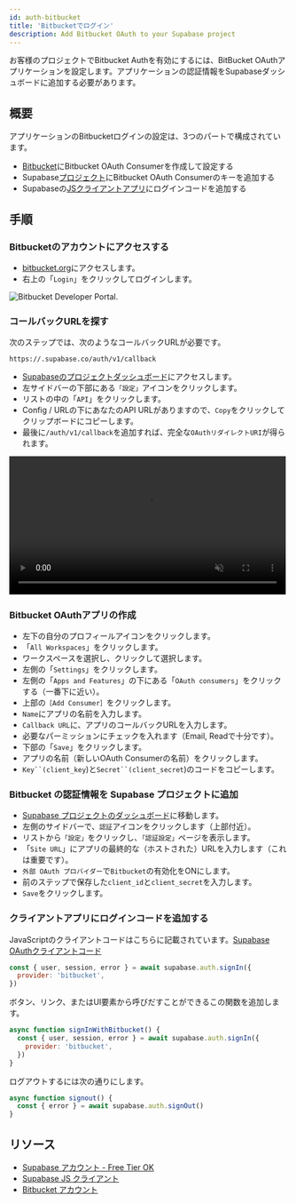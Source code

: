 ```yaml
---
id: auth-bitbucket
title: 'Bitbucketでログイン'
description: Add Bitbucket OAuth to your Supabase project
---
```



お客様のプロジェクトでBitbucket Authを有効にするには、BitBucket OAuthアプリケーションを設定します。アプリケーションの認証情報をSupabaseダッシュボードに追加する必要があります。

## 概要

アプリケーションのBitbucketログインの設定は、3つのパートで構成されています。

- [Bitbucket](https://bitbucket.org)にBitbucket OAuth Consumerを作成して設定する
- Supabase[プロジェクト](https://supabase.com)にBitbucket OAuth Consumerのキーを追加する
- Supabaseの[JSクライアントアプリ](https://github.com/supabase/supabase-js)にログインコードを追加する

## 手順

### Bitbucketのアカウントにアクセスする

- [bitbucket.org](https://bitbucket.org/)にアクセスします。
- 右上の「`Login`」をクリックしてログインします。

![Bitbucket Developer Portal.](/img/guides/bitbucket-portal.png)

### コールバックURLを探す

次のステップでは、次のようなコールバックURLが必要です。

`https://.supabase.co/auth/v1/callback`

- [Supabaseのプロジェクトダッシュボード](https://supabase.com)にアクセスします。
- 左サイドバーの下部にある`「設定」`アイコンをクリックします。
- リストの中の「`API`」をクリックします。
- Config / URLの下にあなたのAPI URLがありますので、`Copy`をクリックしてクリップボードにコピーします。
- 最後に`/auth/v1/callback`を追加すれば、完全な`OAuthリダイレクトURI`が得られます。

<video width="99%" muted playsInline controls="true">
  <source src="/docs/videos/api/api-url-and-key.mp4" type="video/mp4" muted playsInline />
</video>

### Bitbucket OAuthアプリの作成

- 左下の自分のプロフィールアイコンをクリックします。
- 「`All Workspaces`」をクリックします。
- ワークスペースを選択し、クリックして選択します。
- 左側の「`Settings`」をクリックします。
- 左側の「`Apps and Features`」の下にある「`OAuth consumers`」をクリックする（一番下に近い）。
- 上部の`［Add Consumer］`をクリックします。
- `Name`にアプリの名前を入力します。
- `Callback URL`に、アプリのコールバックURLを入力します。
- 必要なパーミッションにチェックを入れます（Email, Readで十分です）。
- 下部の「`Save`」をクリックします。
- アプリの名前（新しいOAuth Consumerの名前）をクリックします。
- `Key``(client_key`)と`Secret``(client_secret`)のコードをコピーします。

### Bitbucket の認証情報を Supabase プロジェクトに追加

- [Supabase プロジェクトのダッシュボード](https://supabase.com)に移動します。
- 左側のサイドバーで、`認証`アイコンをクリックします（上部付近）。
- リストから`「設定」`をクリックし、`「認証設定」`ページを表示します。
- 「`Site URL`」にアプリの最終的な（ホストされた）URLを入力します（これは重要です）。
- `外部 OAuth プロバイダー`で`Bitbucket`の有効化をONにします。
- 前のステップで保存した`client_id`と`client_secret`を入力します。
- `Save`をクリックします。

### クライアントアプリにログインコードを追加する

JavaScriptのクライアントコードはこちらに記載されています。[Supabase OAuthクライアントコード](/docs/reference/javascript/auth-signin#sign-in-using-third-party-providers)

```js
const { user, session, error } = await supabase.auth.signIn({
  provider: 'bitbucket',
})
```

ボタン、リンク、またはUI要素から呼びだすことができるこの関数を追加します。

```js
async function signInWithBitbucket() {
  const { user, session, error } = await supabase.auth.signIn({
    provider: 'bitbucket',
  })
}
```

ログアウトするには次の通りにします。

```js
async function signout() {
  const { error } = await supabase.auth.signOut()
}
```

## リソース

- [Supabase アカウント - Free Tier OK](https://supabase.com)
- [Supabase JS クライアント](https://github.com/supabase/supabase-js)
- [Bitbucket アカウント](https://bitbucket.org)
